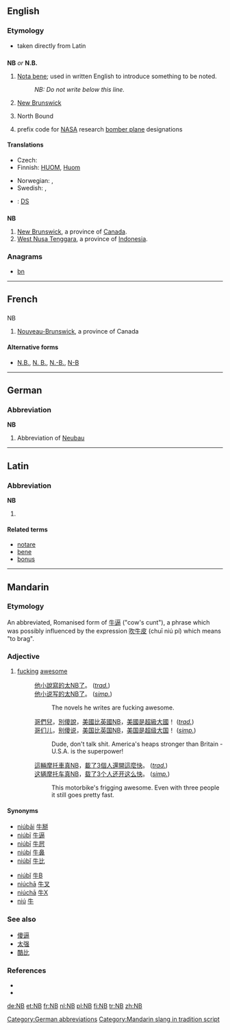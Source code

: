 {{also|Nb|N.-B.}}
==English==

===Etymology===
* {{qualifier|for nota bene}} taken directly from Latin

==={{initialism-old|en}}===
'''NB''' ''or'' '''N.B.'''

# [[nota bene|Nota bene]]; used in written English to introduce something to be noted.
#: ''NB: Do not write below this line.''
# {{context|Canada|lang=en}} [[New Brunswick]] {{qualifier|Canadian province}}
# North Bound
# {{context|US|aviation|lang=en}} prefix code for [[NASA]] research [[bomber plane]] designations

====Translations====
{{trans-top|Nota bene; used in written English to introduce something to be noted}}
* Czech: {{t-|cs|pozn.}}
* Finnish: [[HUOM]], [[Huom]]
{{trans-mid}}
* Norwegian: {{t-|no|NB}}, {{t-|no|Notabene}}
* Swedish: {{t-|sv|obs}}, {{t+|sv|observera}}
{{trans-bottom}}

{{trans-top|New Brunswick}}
{{trans-mid}}
{{trans-bottom}}

{{trans-top|North Bound}}
{{trans-mid}}
{{trans-bottom}}

{{checktrans-top}}
{{trans-mid}}
* {{ttbc|cy}}: [[DS]]
{{trans-bottom}}

==={{abbreviation-old|en}}===
'''NB'''

# [[New Brunswick]], a province of [[Canada]].
# [[West Nusa Tenggara]], a province of [[Indonesia]].

===Anagrams===
* [[bn#English|bn]]

----

==French==

==={{abbreviation-old|fr}}===
; NB

# [[Nouveau-Brunswick]], a province of Canada

====Alternative forms====
* [[N.B.]], [[N. B.]], [[N.-B.]], [[N-B]]

----

==German==

===Abbreviation===
'''NB'''

# {{context|apartment listing|lang=de}} Abbreviation of [[Neubau]]

[[Category:German abbreviations]]

----

==Latin==

===Abbreviation===
'''NB'''

# {{abbreviation of|nota bene|lang=la}}

====Related terms====
* [[notare]]
* [[bene]]
* [[bonus]]

----

==Mandarin==

===Etymology===
An abbreviated, Romanised form of [[牛逼]] ("cow's cunt"), a phrase which was possibly influenced by the expression [[吹牛皮]] (chuī niú pí) which means "to brag".

===Adjective===
{{cmn-adj|p|pint=nb}}

# {{context|slang|lang=cmn|sc=Hans|skey=nb}} [[fucking]] [[awesome]]
#: [[他]][[小說]][[寫]][[的]][[太]][[NB]][[了]]。 (''[[Traditional Chinese|trad.]]'')
#: [[他]][[小说]][[写]][[的]][[太]][[NB]][[了]]。 (''[[Simplified Chinese|simp.]]'')
#:: The novels he writes are fucking awesome.
#: [[哥們]][[兒]]，[[別]][[傻]][[說]]，[[美國]][[比]][[英國]][[NB]]，[[美國]][[是]][[超級大國]]！ (''[[Traditional Chinese|trad.]]'')
#: [[哥们]][[儿]]，[[别]][[傻]][[说]]，[[美国]][[比]][[英国]][[NB]]，[[美国]][[是]][[超级大国]]！ (''[[Simplified Chinese|simp.]]'')
#:: Dude, don't talk shit. America's heaps stronger than Britain - U.S.A. is the superpower!
#: [[這]][[輛]][[摩托車]][[真]][[NB]]，[[載]][[了]][[3]][[個]][[人]][[還]][[開]][[這麼]][[快]]。 (''[[Traditional Chinese|trad.]]'')
#: [[这]][[辆]][[摩托车]][[真]][[NB]]，[[载]][[了]][[3]][[个]][[人]][[还]][[开]][[这么]][[快]]。 (''[[Simplified Chinese|simp.]]'')
#:: This motorbike's frigging awesome. Even with three people it still goes pretty fast.

====Synonyms====
{{rel-top|synonyms of NB}}
* [[niúbāi]] [[牛掰]]
* [[niúbī]] [[牛逼]]
* [[niúbī]] [[牛屄]]
* [[niúbí]] [[牛鼻]]
* [[niúbǐ]] [[牛比]]
{{rel-mid}}
* [[niúbǐ]] [[牛B]]
* [[niúchā]] [[牛叉]]
* [[niúchā]] [[牛X]]
* [[niú]] [[牛]]
{{rel-bottom}}

===See also===
* [[傻逼]]
* [[太强]]
* [[酷比]]

===References===
* {{cite web|url=http://www.nciku.com/|title=牛逼|work=Nciku|language=Mandarin/English|accessdate=2009-06-20}}
* {{pedialite|Mandarin_slang|lang=en}}

[[Category:Mandarin slang in tradition script]]

[[de:NB]]
[[et:NB]]
[[fr:NB]]
[[nl:NB]]
[[pl:NB]]
[[fi:NB]]
[[tr:NB]]
[[zh:NB]]